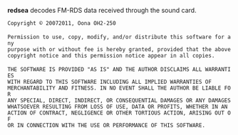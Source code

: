 '''redsea''' decodes FM-RDS data received through the sound card.

 Copyright &copy; 2007­2011, Oona OH2-250
 
 Permission to use, copy, modify, and/or distribute this software for any
 purpose with or without fee is hereby granted, provided that the above
 copyright notice and this permission notice appear in all copies.
 
 THE SOFTWARE IS PROVIDED "AS IS" AND THE AUTHOR DISCLAIMS ALL WARRANTIES
 WITH REGARD TO THIS SOFTWARE INCLUDING ALL IMPLIED WARRANTIES OF
 MERCHANTABILITY AND FITNESS. IN NO EVENT SHALL THE AUTHOR BE LIABLE FOR
 ANY SPECIAL, DIRECT, INDIRECT, OR CONSEQUENTIAL DAMAGES OR ANY DAMAGES
 WHATSOEVER RESULTING FROM LOSS OF USE, DATA OR PROFITS, WHETHER IN AN
 ACTION OF CONTRACT, NEGLIGENCE OR OTHER TORTIOUS ACTION, ARISING OUT OF
 OR IN CONNECTION WITH THE USE OR PERFORMANCE OF THIS SOFTWARE.
